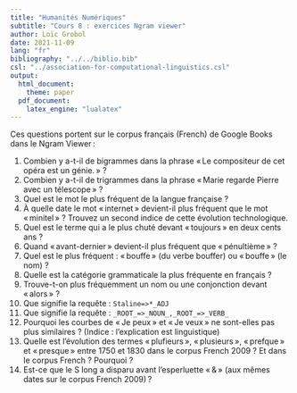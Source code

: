 ```yaml
---
title: "Humanités Numériques"
subtitle: "Cours 8 : exercices Ngram viewer"
author: Loïc Grobol
date: 2021-11-09
lang: "fr"
bibliography: "../../biblio.bib"
csl: "../association-for-computational-linguistics.csl"
output:
  html_document:
    theme: paper
  pdf_document:
    latex_engine: "lualatex"
---
```


[comment]: <> "LTeX: language=fr"

Ces questions portent sur le corpus français (French) de Google Books dans le Ngram Viewer :

1. Combien y a-t-il de bigrammes dans la phrase « Le compositeur de cet opéra est un génie. » ?
2. Combien y a-t-il de trigrammes dans la phrase « Marie regarde Pierre avec un télescope » ?
3. Quel est le mot le plus fréquent de la langue française ?
4. À quelle date le mot « internet » devient-il plus fréquent que le mot « minitel » ? Trouvez un
   second indice de cette évolution technologique.
5. Quel est le terme qui a le plus chuté devant « toujours » en deux cents ans ?
6. Quand « avant-dernier » devient-il plus fréquent que « pénultième » ?
7. Quel est le plus fréquent : « bouffe » (du verbe bouffer) ou « bouffe » (le nom) ?
8. Quelle est la catégorie grammaticale la plus fréquente en français ?
9. Trouve-t-on plus fréquemment un nom ou une conjonction devant « alors » ?
10. Que signifie la requête : `Staline=>*_ADJ`
11. Que signifie la requête : `_ROOT_=>_NOUN_,_ROOT_=>_VERB_`
12. Pourquoi les courbes de « Je peux » et « Je veux » ne sont-elles pas plus similaires ? (Indice :
    l’explication est linguistique)
13. Quelle est l’évolution des termes « plufieurs », « plusieurs », « prefque » et « presque » entre
    1750 et 1830 dans le corpus French 2009 ? Et dans le corpus French ? Pourquoi ?
14. Est-ce que le S long a disparu avant l’esperluette « & » (aux mêmes dates sur le corpus French
    2009) ?
